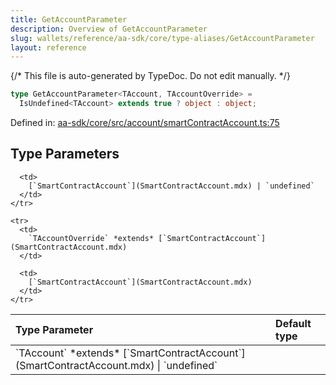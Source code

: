 ```yaml
---
title: GetAccountParameter
description: Overview of GetAccountParameter
slug: wallets/reference/aa-sdk/core/type-aliases/GetAccountParameter
layout: reference
---
```


{/* This file is auto-generated by TypeDoc. Do not edit manually. */}

```ts
type GetAccountParameter<TAccount, TAccountOverride> =
  IsUndefined<TAccount> extends true ? object : object;
```

Defined in: [aa-sdk/core/src/account/smartContractAccount.ts:75](https://github.com/alchemyplatform/aa-sdk/blob/ad165355d980f9a16dd388088895bfc851df8656/aa-sdk/core/src/account/smartContractAccount.ts#L75)

## Type Parameters

<table>
  <thead>
    <tr>
      <th align="left">Type Parameter</th>
      <th align="left">Default type</th>
    </tr>
  </thead>

  <tbody>
    <tr>
      <td>
        `TAccount` *extends* [`SmartContractAccount`](SmartContractAccount.mdx) | `undefined`
      </td>

      <td>
        [`SmartContractAccount`](SmartContractAccount.mdx) | `undefined`
      </td>
    </tr>

    <tr>
      <td>
        `TAccountOverride` *extends* [`SmartContractAccount`](SmartContractAccount.mdx)
      </td>

      <td>
        [`SmartContractAccount`](SmartContractAccount.mdx)
      </td>
    </tr>

  </tbody>
</table>
